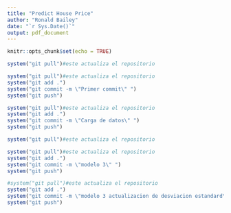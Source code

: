 ```yaml
---
title: "Predict House Price"
author: "Ronald Bailey"
date: "`r Sys.Date()`"
output: pdf_document
---
```


```r
knitr::opts_chunk$set(echo = TRUE)
```

```r
system("git pull")#este actualiza el repositorio
```


```r
system("git pull")#este actualiza el repositorio
system("git add .")
system("git commit -m \"Primer commit\" ")
system("git push")
```
```r
system("git pull")#este actualiza el repositorio
system("git add .")
system("git commit -m \"Carga de datos\" ")
system("git push")
```
```r
system("git pull")#este actualiza el repositorio

```




```r
system("git pull")#este actualiza el repositorio
system("git add .")
system("git commit -m \"modelo 3\" ")
system("git push")
```
```r
#system("git pull")#este actualiza el repositorio
system("git add .")
system("git commit -m \"modelo 3 actualizacion de desviacion estandard\" ")
system("git push")
```

